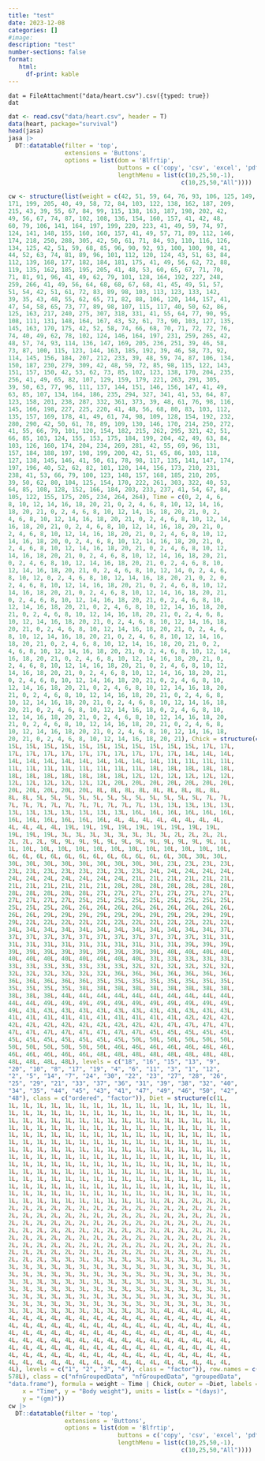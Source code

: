 ```yaml
---
title: "test"
date: 2023-12-08
categories: []
#image: 
description: "test"
number-sections: false
format: 
   html:
     df-print: kable
---
```


```ojs
dat = FileAttachment("data/heart.csv").csv({typed: true})
dat
```

```r
dat <- read.csv("data/heart.csv", header = T)
data(heart, package="survival")
head(jasa)
jasa |> 
  DT::datatable(filter = 'top',
                extensions = 'Buttons',
                options = list(dom = 'Blfrtip',
                               buttons = c('copy', 'csv', 'excel', 'pdf', 'print'),
                               lengthMenu = list(c(10,25,50,-1),
                                                 c(10,25,50,"All"))))
```

```r

cw <- structure(list(weight = c(42, 51, 59, 64, 76, 93, 106, 125, 149, 
171, 199, 205, 40, 49, 58, 72, 84, 103, 122, 138, 162, 187, 209, 
215, 43, 39, 55, 67, 84, 99, 115, 138, 163, 187, 198, 202, 42, 
49, 56, 67, 74, 87, 102, 108, 136, 154, 160, 157, 41, 42, 48, 
60, 79, 106, 141, 164, 197, 199, 220, 223, 41, 49, 59, 74, 97, 
124, 141, 148, 155, 160, 160, 157, 41, 49, 57, 71, 89, 112, 146, 
174, 218, 250, 288, 305, 42, 50, 61, 71, 84, 93, 110, 116, 126, 
134, 125, 42, 51, 59, 68, 85, 96, 90, 92, 93, 100, 100, 98, 41, 
44, 52, 63, 74, 81, 89, 96, 101, 112, 120, 124, 43, 51, 63, 84, 
112, 139, 168, 177, 182, 184, 181, 175, 41, 49, 56, 62, 72, 88, 
119, 135, 162, 185, 195, 205, 41, 48, 53, 60, 65, 67, 71, 70, 
71, 81, 91, 96, 41, 49, 62, 79, 101, 128, 164, 192, 227, 248, 
259, 266, 41, 49, 56, 64, 68, 68, 67, 68, 41, 45, 49, 51, 57, 
51, 54, 42, 51, 61, 72, 83, 89, 98, 103, 113, 123, 133, 142, 
39, 35, 43, 48, 55, 62, 65, 71, 82, 88, 106, 120, 144, 157, 41, 
47, 54, 58, 65, 73, 77, 89, 98, 107, 115, 117, 40, 50, 62, 86, 
125, 163, 217, 240, 275, 307, 318, 331, 41, 55, 64, 77, 90, 95, 
108, 111, 131, 148, 164, 167, 43, 52, 61, 73, 90, 103, 127, 135, 
145, 163, 170, 175, 42, 52, 58, 74, 66, 68, 70, 71, 72, 72, 76, 
74, 40, 49, 62, 78, 102, 124, 146, 164, 197, 231, 259, 265, 42, 
48, 57, 74, 93, 114, 136, 147, 169, 205, 236, 251, 39, 46, 58, 
73, 87, 100, 115, 123, 144, 163, 185, 192, 39, 46, 58, 73, 92, 
114, 145, 156, 184, 207, 212, 233, 39, 48, 59, 74, 87, 106, 134, 
150, 187, 230, 279, 309, 42, 48, 59, 72, 85, 98, 115, 122, 143, 
151, 157, 150, 42, 53, 62, 73, 85, 102, 123, 138, 170, 204, 235, 
256, 41, 49, 65, 82, 107, 129, 159, 179, 221, 263, 291, 305, 
39, 50, 63, 77, 96, 111, 137, 144, 151, 146, 156, 147, 41, 49, 
63, 85, 107, 134, 164, 186, 235, 294, 327, 341, 41, 53, 64, 87, 
123, 158, 201, 238, 287, 332, 361, 373, 39, 48, 61, 76, 98, 116, 
145, 166, 198, 227, 225, 220, 41, 48, 56, 68, 80, 83, 103, 112, 
135, 157, 169, 178, 41, 49, 61, 74, 98, 109, 128, 154, 192, 232, 
280, 290, 42, 50, 61, 78, 89, 109, 130, 146, 170, 214, 250, 272, 
41, 55, 66, 79, 101, 120, 154, 182, 215, 262, 295, 321, 42, 51, 
66, 85, 103, 124, 155, 153, 175, 184, 199, 204, 42, 49, 63, 84, 
103, 126, 160, 174, 204, 234, 269, 281, 42, 55, 69, 96, 131, 
157, 184, 188, 197, 198, 199, 200, 42, 51, 65, 86, 103, 118, 
127, 138, 145, 146, 41, 50, 61, 78, 98, 117, 135, 141, 147, 174, 
197, 196, 40, 52, 62, 82, 101, 120, 144, 156, 173, 210, 231, 
238, 41, 53, 66, 79, 100, 123, 148, 157, 168, 185, 210, 205, 
39, 50, 62, 80, 104, 125, 154, 170, 222, 261, 303, 322, 40, 53, 
64, 85, 108, 128, 152, 166, 184, 203, 233, 237, 41, 54, 67, 84, 
105, 122, 155, 175, 205, 234, 264, 264), Time = c(0, 2, 4, 6, 
8, 10, 12, 14, 16, 18, 20, 21, 0, 2, 4, 6, 8, 10, 12, 14, 16, 
18, 20, 21, 0, 2, 4, 6, 8, 10, 12, 14, 16, 18, 20, 21, 0, 2, 
4, 6, 8, 10, 12, 14, 16, 18, 20, 21, 0, 2, 4, 6, 8, 10, 12, 14, 
16, 18, 20, 21, 0, 2, 4, 6, 8, 10, 12, 14, 16, 18, 20, 21, 0, 
2, 4, 6, 8, 10, 12, 14, 16, 18, 20, 21, 0, 2, 4, 6, 8, 10, 12, 
14, 16, 18, 20, 0, 2, 4, 6, 8, 10, 12, 14, 16, 18, 20, 21, 0, 
2, 4, 6, 8, 10, 12, 14, 16, 18, 20, 21, 0, 2, 4, 6, 8, 10, 12, 
14, 16, 18, 20, 21, 0, 2, 4, 6, 8, 10, 12, 14, 16, 18, 20, 21, 
0, 2, 4, 6, 8, 10, 12, 14, 16, 18, 20, 21, 0, 2, 4, 6, 8, 10, 
12, 14, 16, 18, 20, 21, 0, 2, 4, 6, 8, 10, 12, 14, 0, 2, 4, 6, 
8, 10, 12, 0, 2, 4, 6, 8, 10, 12, 14, 16, 18, 20, 21, 0, 2, 0, 
2, 4, 6, 8, 10, 12, 14, 16, 18, 20, 21, 0, 2, 4, 6, 8, 10, 12, 
14, 16, 18, 20, 21, 0, 2, 4, 6, 8, 10, 12, 14, 16, 18, 20, 21, 
0, 2, 4, 6, 8, 10, 12, 14, 16, 18, 20, 21, 0, 2, 4, 6, 8, 10, 
12, 14, 16, 18, 20, 21, 0, 2, 4, 6, 8, 10, 12, 14, 16, 18, 20, 
21, 0, 2, 4, 6, 8, 10, 12, 14, 16, 18, 20, 21, 0, 2, 4, 6, 8, 
10, 12, 14, 16, 18, 20, 21, 0, 2, 4, 6, 8, 10, 12, 14, 16, 18, 
20, 21, 0, 2, 4, 6, 8, 10, 12, 14, 16, 18, 20, 21, 0, 2, 4, 6, 
8, 10, 12, 14, 16, 18, 20, 21, 0, 2, 4, 6, 8, 10, 12, 14, 16, 
18, 20, 21, 0, 2, 4, 6, 8, 10, 12, 14, 16, 18, 20, 21, 0, 2, 
4, 6, 8, 10, 12, 14, 16, 18, 20, 21, 0, 2, 4, 6, 8, 10, 12, 14, 
16, 18, 20, 21, 0, 2, 4, 6, 8, 10, 12, 14, 16, 18, 20, 21, 0, 
2, 4, 6, 8, 10, 12, 14, 16, 18, 20, 21, 0, 2, 4, 6, 8, 10, 12, 
14, 16, 18, 20, 21, 0, 2, 4, 6, 8, 10, 12, 14, 16, 18, 20, 21, 
0, 2, 4, 6, 8, 10, 12, 14, 16, 18, 20, 21, 0, 2, 4, 6, 8, 10, 
12, 14, 16, 18, 20, 21, 0, 2, 4, 6, 8, 10, 12, 14, 16, 18, 20, 
21, 0, 2, 4, 6, 8, 10, 12, 14, 16, 18, 20, 21, 0, 2, 4, 6, 8, 
10, 12, 14, 16, 18, 20, 21, 0, 2, 4, 6, 8, 10, 12, 14, 16, 18, 
20, 21, 0, 2, 4, 6, 8, 10, 12, 14, 16, 18, 0, 2, 4, 6, 8, 10, 
12, 14, 16, 18, 20, 21, 0, 2, 4, 6, 8, 10, 12, 14, 16, 18, 20, 
21, 0, 2, 4, 6, 8, 10, 12, 14, 16, 18, 20, 21, 0, 2, 4, 6, 8, 
10, 12, 14, 16, 18, 20, 21, 0, 2, 4, 6, 8, 10, 12, 14, 16, 18, 
20, 21, 0, 2, 4, 6, 8, 10, 12, 14, 16, 18, 20, 21), Chick = structure(c(15L, 
15L, 15L, 15L, 15L, 15L, 15L, 15L, 15L, 15L, 15L, 15L, 17L, 17L, 
17L, 17L, 17L, 17L, 17L, 17L, 17L, 17L, 17L, 17L, 14L, 14L, 14L, 
14L, 14L, 14L, 14L, 14L, 14L, 14L, 14L, 14L, 11L, 11L, 11L, 11L, 
11L, 11L, 11L, 11L, 11L, 11L, 11L, 11L, 18L, 18L, 18L, 18L, 18L, 
18L, 18L, 18L, 18L, 18L, 18L, 18L, 12L, 12L, 12L, 12L, 12L, 12L, 
12L, 12L, 12L, 12L, 12L, 12L, 20L, 20L, 20L, 20L, 20L, 20L, 20L, 
20L, 20L, 20L, 20L, 20L, 8L, 8L, 8L, 8L, 8L, 8L, 8L, 8L, 8L, 
8L, 8L, 5L, 5L, 5L, 5L, 5L, 5L, 5L, 5L, 5L, 5L, 5L, 5L, 7L, 7L, 
7L, 7L, 7L, 7L, 7L, 7L, 7L, 7L, 7L, 7L, 13L, 13L, 13L, 13L, 13L, 
13L, 13L, 13L, 13L, 13L, 13L, 13L, 16L, 16L, 16L, 16L, 16L, 16L, 
16L, 16L, 16L, 16L, 16L, 16L, 4L, 4L, 4L, 4L, 4L, 4L, 4L, 4L, 
4L, 4L, 4L, 4L, 19L, 19L, 19L, 19L, 19L, 19L, 19L, 19L, 19L, 
19L, 19L, 19L, 3L, 3L, 3L, 3L, 3L, 3L, 3L, 3L, 2L, 2L, 2L, 2L, 
2L, 2L, 2L, 9L, 9L, 9L, 9L, 9L, 9L, 9L, 9L, 9L, 9L, 9L, 9L, 1L, 
1L, 10L, 10L, 10L, 10L, 10L, 10L, 10L, 10L, 10L, 10L, 10L, 10L, 
6L, 6L, 6L, 6L, 6L, 6L, 6L, 6L, 6L, 6L, 6L, 6L, 30L, 30L, 30L, 
30L, 30L, 30L, 30L, 30L, 30L, 30L, 30L, 30L, 23L, 23L, 23L, 23L, 
23L, 23L, 23L, 23L, 23L, 23L, 23L, 23L, 24L, 24L, 24L, 24L, 24L, 
24L, 24L, 24L, 24L, 24L, 24L, 24L, 21L, 21L, 21L, 21L, 21L, 21L, 
21L, 21L, 21L, 21L, 21L, 21L, 28L, 28L, 28L, 28L, 28L, 28L, 28L, 
28L, 28L, 28L, 28L, 28L, 27L, 27L, 27L, 27L, 27L, 27L, 27L, 27L, 
27L, 27L, 27L, 27L, 25L, 25L, 25L, 25L, 25L, 25L, 25L, 25L, 25L, 
25L, 25L, 25L, 26L, 26L, 26L, 26L, 26L, 26L, 26L, 26L, 26L, 26L, 
26L, 26L, 29L, 29L, 29L, 29L, 29L, 29L, 29L, 29L, 29L, 29L, 29L, 
29L, 22L, 22L, 22L, 22L, 22L, 22L, 22L, 22L, 22L, 22L, 22L, 22L, 
34L, 34L, 34L, 34L, 34L, 34L, 34L, 34L, 34L, 34L, 34L, 34L, 37L, 
37L, 37L, 37L, 37L, 37L, 37L, 37L, 37L, 37L, 37L, 37L, 31L, 31L, 
31L, 31L, 31L, 31L, 31L, 31L, 31L, 31L, 31L, 31L, 39L, 39L, 39L, 
39L, 39L, 39L, 39L, 39L, 39L, 39L, 39L, 39L, 40L, 40L, 40L, 40L, 
40L, 40L, 40L, 40L, 40L, 40L, 40L, 40L, 33L, 33L, 33L, 33L, 33L, 
33L, 33L, 33L, 33L, 33L, 33L, 33L, 32L, 32L, 32L, 32L, 32L, 32L, 
32L, 32L, 32L, 32L, 32L, 32L, 36L, 36L, 36L, 36L, 36L, 36L, 36L, 
36L, 36L, 36L, 36L, 36L, 35L, 35L, 35L, 35L, 35L, 35L, 35L, 35L, 
35L, 35L, 35L, 35L, 38L, 38L, 38L, 38L, 38L, 38L, 38L, 38L, 38L, 
38L, 38L, 38L, 44L, 44L, 44L, 44L, 44L, 44L, 44L, 44L, 44L, 44L, 
44L, 44L, 49L, 49L, 49L, 49L, 49L, 49L, 49L, 49L, 49L, 49L, 49L, 
49L, 43L, 43L, 43L, 43L, 43L, 43L, 43L, 43L, 43L, 43L, 43L, 43L, 
41L, 41L, 41L, 41L, 41L, 41L, 41L, 41L, 41L, 41L, 42L, 42L, 42L, 
42L, 42L, 42L, 42L, 42L, 42L, 42L, 42L, 42L, 47L, 47L, 47L, 47L, 
47L, 47L, 47L, 47L, 47L, 47L, 47L, 47L, 45L, 45L, 45L, 45L, 45L, 
45L, 45L, 45L, 45L, 45L, 45L, 45L, 50L, 50L, 50L, 50L, 50L, 50L, 
50L, 50L, 50L, 50L, 50L, 50L, 46L, 46L, 46L, 46L, 46L, 46L, 46L, 
46L, 46L, 46L, 46L, 46L, 48L, 48L, 48L, 48L, 48L, 48L, 48L, 48L, 
48L, 48L, 48L, 48L), levels = c("18", "16", "15", "13", "9", 
"20", "10", "8", "17", "19", "4", "6", "11", "3", "1", "12", 
"2", "5", "14", "7", "24", "30", "22", "23", "27", "28", "26", 
"25", "29", "21", "33", "37", "36", "31", "39", "38", "32", "40", 
"34", "35", "44", "45", "43", "41", "47", "49", "46", "50", "42", 
"48"), class = c("ordered", "factor")), Diet = structure(c(1L, 
1L, 1L, 1L, 1L, 1L, 1L, 1L, 1L, 1L, 1L, 1L, 1L, 1L, 1L, 1L, 1L, 
1L, 1L, 1L, 1L, 1L, 1L, 1L, 1L, 1L, 1L, 1L, 1L, 1L, 1L, 1L, 1L, 
1L, 1L, 1L, 1L, 1L, 1L, 1L, 1L, 1L, 1L, 1L, 1L, 1L, 1L, 1L, 1L, 
1L, 1L, 1L, 1L, 1L, 1L, 1L, 1L, 1L, 1L, 1L, 1L, 1L, 1L, 1L, 1L, 
1L, 1L, 1L, 1L, 1L, 1L, 1L, 1L, 1L, 1L, 1L, 1L, 1L, 1L, 1L, 1L, 
1L, 1L, 1L, 1L, 1L, 1L, 1L, 1L, 1L, 1L, 1L, 1L, 1L, 1L, 1L, 1L, 
1L, 1L, 1L, 1L, 1L, 1L, 1L, 1L, 1L, 1L, 1L, 1L, 1L, 1L, 1L, 1L, 
1L, 1L, 1L, 1L, 1L, 1L, 1L, 1L, 1L, 1L, 1L, 1L, 1L, 1L, 1L, 1L, 
1L, 1L, 1L, 1L, 1L, 1L, 1L, 1L, 1L, 1L, 1L, 1L, 1L, 1L, 1L, 1L, 
1L, 1L, 1L, 1L, 1L, 1L, 1L, 1L, 1L, 1L, 1L, 1L, 1L, 1L, 1L, 1L, 
1L, 1L, 1L, 1L, 1L, 1L, 1L, 1L, 1L, 1L, 1L, 1L, 1L, 1L, 1L, 1L, 
1L, 1L, 1L, 1L, 1L, 1L, 1L, 1L, 1L, 1L, 1L, 1L, 1L, 1L, 1L, 1L, 
1L, 1L, 1L, 1L, 1L, 1L, 1L, 1L, 1L, 1L, 1L, 1L, 1L, 1L, 1L, 1L, 
1L, 1L, 1L, 1L, 1L, 1L, 1L, 1L, 1L, 1L, 1L, 2L, 2L, 2L, 2L, 2L, 
2L, 2L, 2L, 2L, 2L, 2L, 2L, 2L, 2L, 2L, 2L, 2L, 2L, 2L, 2L, 2L, 
2L, 2L, 2L, 2L, 2L, 2L, 2L, 2L, 2L, 2L, 2L, 2L, 2L, 2L, 2L, 2L, 
2L, 2L, 2L, 2L, 2L, 2L, 2L, 2L, 2L, 2L, 2L, 2L, 2L, 2L, 2L, 2L, 
2L, 2L, 2L, 2L, 2L, 2L, 2L, 2L, 2L, 2L, 2L, 2L, 2L, 2L, 2L, 2L, 
2L, 2L, 2L, 2L, 2L, 2L, 2L, 2L, 2L, 2L, 2L, 2L, 2L, 2L, 2L, 2L, 
2L, 2L, 2L, 2L, 2L, 2L, 2L, 2L, 2L, 2L, 2L, 2L, 2L, 2L, 2L, 2L, 
2L, 2L, 2L, 2L, 2L, 2L, 2L, 2L, 2L, 2L, 2L, 2L, 2L, 2L, 2L, 2L, 
2L, 2L, 2L, 3L, 3L, 3L, 3L, 3L, 3L, 3L, 3L, 3L, 3L, 3L, 3L, 3L, 
3L, 3L, 3L, 3L, 3L, 3L, 3L, 3L, 3L, 3L, 3L, 3L, 3L, 3L, 3L, 3L, 
3L, 3L, 3L, 3L, 3L, 3L, 3L, 3L, 3L, 3L, 3L, 3L, 3L, 3L, 3L, 3L, 
3L, 3L, 3L, 3L, 3L, 3L, 3L, 3L, 3L, 3L, 3L, 3L, 3L, 3L, 3L, 3L, 
3L, 3L, 3L, 3L, 3L, 3L, 3L, 3L, 3L, 3L, 3L, 3L, 3L, 3L, 3L, 3L, 
3L, 3L, 3L, 3L, 3L, 3L, 3L, 3L, 3L, 3L, 3L, 3L, 3L, 3L, 3L, 3L, 
3L, 3L, 3L, 3L, 3L, 3L, 3L, 3L, 3L, 3L, 3L, 3L, 3L, 3L, 3L, 3L, 
3L, 3L, 3L, 3L, 3L, 3L, 3L, 3L, 3L, 3L, 3L, 4L, 4L, 4L, 4L, 4L, 
4L, 4L, 4L, 4L, 4L, 4L, 4L, 4L, 4L, 4L, 4L, 4L, 4L, 4L, 4L, 4L, 
4L, 4L, 4L, 4L, 4L, 4L, 4L, 4L, 4L, 4L, 4L, 4L, 4L, 4L, 4L, 4L, 
4L, 4L, 4L, 4L, 4L, 4L, 4L, 4L, 4L, 4L, 4L, 4L, 4L, 4L, 4L, 4L, 
4L, 4L, 4L, 4L, 4L, 4L, 4L, 4L, 4L, 4L, 4L, 4L, 4L, 4L, 4L, 4L, 
4L, 4L, 4L, 4L, 4L, 4L, 4L, 4L, 4L, 4L, 4L, 4L, 4L, 4L, 4L, 4L, 
4L, 4L, 4L, 4L, 4L, 4L, 4L, 4L, 4L, 4L, 4L, 4L, 4L, 4L, 4L, 4L, 
4L, 4L, 4L, 4L, 4L, 4L, 4L, 4L, 4L, 4L, 4L, 4L, 4L, 4L, 4L, 4L, 
4L), levels = c("1", "2", "3", "4"), class = "factor")), row.names = c(NA, 
578L), class = c("nfnGroupedData", "nfGroupedData", "groupedData", 
"data.frame"), formula = weight ~ Time | Chick, outer = ~Diet, labels = list(
    x = "Time", y = "Body weight"), units = list(x = "(days)", 
    y = "(gm)"))
cw |> 
  DT::datatable(filter = 'top',
                extensions = 'Buttons',
                options = list(dom = 'Blfrtip',
                               buttons = c('copy', 'csv', 'excel', 'pdf', 'print'),
                               lengthMenu = list(c(10,25,50,-1),
                                                 c(10,25,50,"All"))))
```
